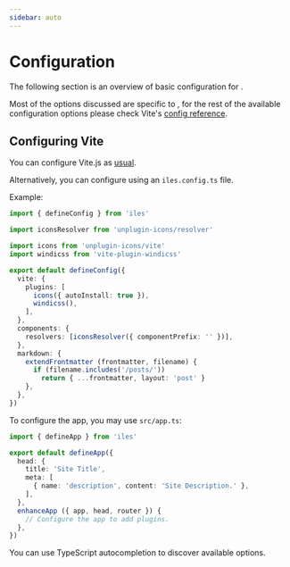 ```yaml
---
sidebar: auto
---
```


[config reference]: https://vitejs.dev/config/

# Configuration

The following section is an overview of basic configuration for <Iles/>.

Most of the options discussed are specific to <Iles/>, for the rest of the available configuration options please check Vite's [config reference].

## Configuring Vite <ViteLogo/>

You can configure Vite.js as [usual](https://vitejs.dev/config/).

Alternatively, you can configure <Iles/> using an `iles.config.ts` file.

Example:

```ts
import { defineConfig } from 'iles'

import iconsResolver from 'unplugin-icons/resolver'

import icons from 'unplugin-icons/vite'
import windicss from 'vite-plugin-windicss'

export default defineConfig({
  vite: {
    plugins: [
      icons({ autoInstall: true }),
      windicss(),
    ],
  },
  components: {
    resolvers: [iconsResolver({ componentPrefix: '' })],
  },
  markdown: {
    extendFrontmatter (frontmatter, filename) {
      if (filename.includes('/posts/'))
        return { ...frontmatter, layout: 'post' }
    },
  },
})
```

To configure the app, you may use `src/app.ts`:

```ts
import { defineApp } from 'iles'

export default defineApp({
  head: {
    title: 'Site Title',
    meta: [
      { name: 'description', content: 'Site Description.' },
    ],
  },
  enhanceApp ({ app, head, router }) {
    // Configure the app to add plugins.
  },
})
```

You can use TypeScript autocompletion to discover available options.
